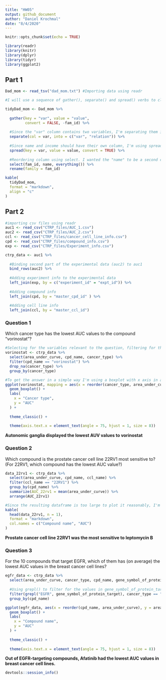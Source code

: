 ```yaml
---
title: "HW05"
output: github_document
author: "Daniel Krochmal"
date: "8/4/2020"
---
```



```r
knitr::opts_chunk$set(echo = TRUE)
```

``` r
library(readr)
library(knitr)
library(dplyr)
library(tidyr)
library(ggplot2)
```


## Part 1


``` r
Dad_mom <- read_tsv("dad_mom.txt") #Importing data using readr
```

``` r

#I will use a sequence of gather(), separate() and spread() verbs to clean-up the datafame

tidyDad_mom <- Dad_mom %>%
  
  gather(key = "var", value = "value",
         convert = FALSE, -fam_id) %>%
  
  #Since the "var" column contains two variables, I'm separating them into "var" (name,income) and "relation" (mom,dad)
  separate(col = var, into = c("var", "relation")) %>%
  
  #Since name and income should have their own column, I'm using spread() to accomplish that 
  spread(key = var, value = value, convert = TRUE) %>%
  
  #Reordering column using select. I wanted the "name" to be a second column, so for the rest I used everything()
  select(fam_id, name, everything()) %>%
  rename(family = fam_id)

kable(
  tidyDad_mom,
  format = "markdown",
  align = "c"
)
```
## Part 2

``` r

#importing csv files using readr
auc1 <- read_csv("CTRP_files/AUC_1.csv")
auc2 <- read_csv("CTRP_files/AUC_2.csv")
ccl <- read_csv("CTRP_files/cancer_cell_line_info.csv")
cpd <- read_csv("CTRP_files/compound_info.csv")
exp <- read_csv("CTRP_files/Experiment_info.csv")

```
``` r
ctrp_data <- auc1 %>%
  
  #Binding second part of the experimental data (auc2) to auc1
  bind_rows(auc2) %>%
  
  #Adding experiment info to the experimental data
  left_join(exp, by = c("experiment_id" = "expt_id")) %>%
  
  #Adding compound info
  left_join(cpd, by = "master_cpd_id" ) %>%
  
  #Adding cell line info
  left_join(ccl, by = "master_ccl_id")

```

### Question 1
Which cancer type has the lowest AUC values to the compound "vorinostat"?

``` r

#Selecting for the variables relevant to the question, filtering for the compound of interest and grouping by cancer type
vorinostat <- ctrp_data %>%
  select(area_under_curve, cpd_name, cancer_type) %>%
  filter(cpd_name == "vorinostat") %>%
  drop_na(cancer_type) %>%
  group_by(cancer_type)

#To get the answer in a simple way I'm using a boxplot with x axis in ascending AUC order
ggplot(vorinostat, mapping = aes(x = reorder(cancer_type, area_under_curve), y = area_under_curve)) +
  geom_boxplot() +
  labs(
    x = "Cancer type",
    y = "AUC"
  ) +
  
  theme_classic() +
  
  theme(axis.text.x = element_text(angle = 75, hjust = 1, size = 8))

```

**Autonomic ganglia displayed the lowest AUV values to vorinostat**

### Question 2
Which compound is the prostate cancer cell line 22RV1 most sensitive to? (For 22RV1, which compound has the lowest AUC value?)


``` r

data_22rv1 <- ctrp_data %>%
  select(area_under_curve, cpd_name, ccl_name) %>%
  filter(ccl_name == "22RV1") %>%
  group_by(cpd_name) %>%
  summarize(AUC_22rv1 = mean(area_under_curve)) %>%
  arrange(AUC_22rv1)

#Since the resulting dataframe is too large to plot it reasonably, I'm printing the answer using kable().
kable(
  head(data_22rv1, n = 1),
  format = "markdown",
  col.names = c("Compound name", "AUC")
)

```

**Prostate cancer cell line 22RV1 was the most sensitive to leptomycin B**

### Question 3
For the 10 compounds that target EGFR, which of them has (on average) the lowest AUC values in the breast cancer cell lines?

``` r

egfr_data <- ctrp_data %>%
  select(area_under_curve, cancer_type, cpd_name, gene_symbol_of_protein_target) %>%
  
  #Using grepl() to filter for the values in gene_symbol_of_protein_target that contain specified string ("EGFR")
  filter(grepl("EGFR", gene_symbol_of_protein_target), cancer_type == "breast") %>%
  group_by(cpd_name)

ggplot(egfr_data, aes(x = reorder(cpd_name, area_under_curve), y = area_under_curve)) +
  geom_boxplot() +
  labs(
    x = "Compound name",
    y = "AUC"
  ) +
  
  theme_classic() +
  
  theme(axis.text.x = element_text(angle = 75, hjust = 1, size = 8))

```

**Out of EGFR-targeting compounds, Afatinib had the lowest AUC values in breast cancer cell lines.**



```r
devtools::session_info()
```
